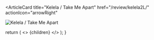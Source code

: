 <ArticleCard
  title="Kelela / Take Me Apart"
  href="/review/kelela2L/"
  actionIcon="arrowRight"
>

![Kelela / Take Me Apart](../../images/cd/kelela2L.jpg)

</ArticleCard>

  return (
    <>
      {children}
    </>
  );
}